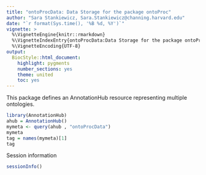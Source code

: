 ```yaml
---
title: "ontoProcData: Data Storage for the package ontoProc"
author: "Sara Stankiewicz, Sara.Stankiewicz@channing.harvard.edu"
date: "`r format(Sys.time(), '%B %d, %Y')`"
vignette: >
  %\VignetteEngine{knitr::rmarkdown}
  %\VignetteIndexEntry{ontoProcData:Data Storage for the package ontoProc}
  %\VignetteEncoding{UTF-8}
output:
  BiocStyle::html_document:
    highlight: pygments
    number_sections: yes
    theme: united
    toc: yes
---
```

This package defines an AnnotationHub resource
representing multiple ontologies. 

```r
library(AnnotationHub)
ahub = AnnotationHub()
mymeta <- query(ahub , "ontoProcData")
mymeta
tag = names(mymeta)[1] 
tag
```

Session information
```r
sessionInfo()

```


